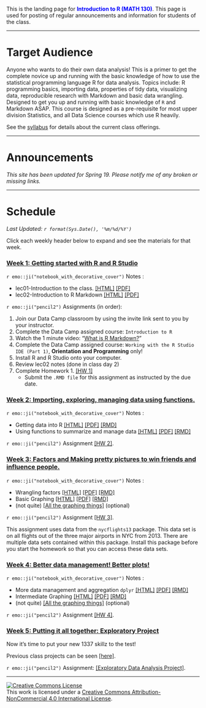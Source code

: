 
<br><br>

This is the landing page for <span style="color:blue">**Introduction to R (MATH 130)**</span>. This page is used for posting of regular announcements and information for students of the class. 


----

# Target Audience
Anyone who wants to do their own data analysis! This is a primer to get the complete novice up and running with the basic knowledge of how to use the statistical programming language R for data analysis. Topics include: R programming basics, importing data, properties of tidy data, visualizing data, reproducible research with Markdown and basic data wrangling. Designed to get you up and running with basic knowledge of `R` and Markdown ASAP. This course is designed as a pre-requisite for most upper division Statistics, and all Data Science courses which use R heavily.

See the [syllabus](syllabus.html) for details about the current class offerings.   

--------------------------------

# Announcements

_This site has been updated for Spring 19. Please notify me of any broken or missing links._

--------------------------------

# Schedule

_Last Updated: `r format(Sys.Date(), '%m/%d/%Y')` _

Click each weekly header below to expand and see the materials for that week. 

### <a href="#week1" data-toggle="collapse">Week 1: Getting started with R and R Studio</a>

<div id="week1" class="collapse">

`r emo::ji("notebook_with_decorative_cover")` Notes :

* lec01-Introduction to the class.  [[HTML]](notes/01_intro.html) [[PDF]](notes/01_intro.pdf) 
* lec02-Introduction to R Markdown  [[HTML]](notes/02_rmd.html)   [[PDF]](notes/02_rmd.pdf) 

`r emo::ji("pencil2")` Assignments (in order): 

1. Join our Data Camp classroom by using the invite link sent to you by your instructor. 
2. Complete the Data Camp assigned course: `Introduction to R` 
3. Watch the 1 minute video: "[What is R Markdown?](http://rmarkdown.rstudio.com/lesson-1.html)"
4. Complete the Data Camp assigned course: `Working with the R Studio IDE (Part 1)`, **Orientation and Programming** only!
5. Install R and R Studio onto your computer. 
6. Review lec02 notes (done in class day 2)
7. Complete Homework 1. [[HW 1]](hw/hw1.Rmd)
    - Submit the `.RMD file` for this assignment as instructed by the due date.  
    
</div>


### <a href="#week2" data-toggle="collapse">Week 2: Importing, exploring, managing data using functions. </a>

<div id="week2" class="collapse">

`r emo::ji("notebook_with_decorative_cover")` Notes :

* Getting data into R [[HTML]](notes/03_import.html) [[PDF]](notes/03_import.pdf) [[RMD]](notes/03_import_notes.Rmd) 
* Using functions to summarize and manage data [[HTML]](notes/04_fun_dm.html) [[PDF]](notes/04_fun_dm.pdf) [[RMD]](notes/04_fun_dm_notes.Rmd)

`r emo::ji("pencil2")` Assignment [[HW 2]](hw/hw2.Rmd). 

</div>

### <a href="#week3" data-toggle="collapse">Week 3: Factors and Making pretty pictures to win friends and influence people.</a>

<div id="week3" class="collapse">

`r emo::ji("notebook_with_decorative_cover")` Notes :

* Wrangling factors  [[HTML]](notes/05_factors.html) [[PDF]](notes/05_factors.pdf) [[RMD]](notes/05_factors_notes.Rmd) 
* Basic Graphing     [[HTML]](notes/06_plots.html)   [[PDF]](notes/06_plots.pdf)   [[RMD]](notes/06_plots_notes.Rmd)
* (not quite) [[All the graphing things]](https://norcalbiostat.github.io/AppliedStatistics_notes/data-viz.html) (optional)

`r emo::ji("pencil2")` Assignment [[HW 3]](hw/hw3.Rmd).  

This assignment uses data from the `nycflights13` package. This data set is on all flights out of the three major airports in NYC from 2013. There are multiple data sets contained within this package. Install this package before you start the homework so that you can access these data sets. 

</div>

### <a href="#week4" data-toggle="collapse">Week 4: Better data management! Better plots!</a>

<div id="week4" class="collapse">

`r emo::ji("notebook_with_decorative_cover")` Notes :

* More data management and aggregation `dplyr` [[HTML]](notes/07_dplyr.html)  [[PDF]](notes/07_dplyr.pdf) [[RMD]](notes/07_dplyr_notes.Rmd) 
* Intermediate Graphing                        [[HTML]](notes/08_plots2.html) [[PDF]](notes/08_plots2.pdf) [[RMD]](notes/08_plots2_notes.Rmd)
* (not quite) [[All the graphing things]](https://norcalbiostat.github.io/AppliedStatistics_notes/data-viz.html) (optional)

`r emo::ji("pencil2")` Assignment [[HW 4]](hw/hw4.Rmd).  

</div>

### <a href="#week5" data-toggle="collapse">Week 5: Putting it all together: Exploratory Project</a>

<div id="week5" class="collapse">

Now it's time to put your new 1337 skillz to the test!

Previous class projects can be seen [[here]](https://norcalbiostat.github.io/peer_review/math130_eda.html). 

`r emo::ji("pencil2")` Assignment: [[Exploratory Data Analysis Project]](hw/EDA_instructions_withPR.html).  

</div>

----

<a rel="license" href="http://creativecommons.org/licenses/by-nc/4.0/"><img alt="Creative Commons License" style="border-width:0" src="https://i.creativecommons.org/l/by-nc/4.0/88x31.png" /></a><br />This work is licensed under a <a rel="license" href="http://creativecommons.org/licenses/by-nc/4.0/">Creative Commons Attribution-NonCommercial 4.0 International License</a>.

